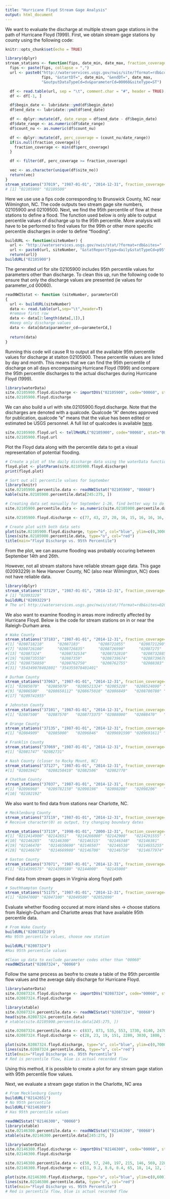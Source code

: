 ```yaml
---
title: "Hurricane Floyd Stream Gage Analysis"
output: html_document
---
```

We want to evaluate the discharge at multiple stream gage stations in the path of Hurricane Floyd (1999). First, we obtain stream gage stations by county using the following code:

```r
knitr::opts_chunk$set(echo = TRUE)
```
```r
library(dplyr)
stream_stations <- function(fips, date_min, date_max, fraction_coverage = NULL){
  fips <- paste(fips, collapse = ",")
  url <- paste0("http://waterservices.usgs.gov/nwis/site/?format=rdb&countyCd=",
                fips, "&startDT=", date_min, "&endDT=", date_max,
                "&outputDataTypeCd=dv&parameterCd=00060&siteType=ST")

  df <- read.table(url, sep = "\t", comment.char = "#", header = TRUE)
  df <- df[-1, ]

  df$begin_date <- lubridate::ymd(df$begin_date)
  df$end_date <- lubridate::ymd(df$end_date)

  df <- dplyr::mutate(df, date_range = df$end_date - df$begin_date)
  df$date_range <- as.numeric(df$date_range)
  df$count_nu <- as.numeric(df$count_nu)

  df <- dplyr::mutate(df, perc_coverage = (count_nu/date_range))
  if(is.null(fraction_coverage)){
    fraction_coverage <- min(df$perc_coverage)
  }

  df <- filter(df, perc_coverage >= fraction_coverage)

  vec <- as.character(unique(df$site_no))
  return(vec)
}
stream_stations("37019", "1987-01-01", "2014-12-31", fraction_coverage=NULL)
# [1] "02105900" "02109500"
```
Here we use use a fips code corresponding to Brunswick County, NC near Wilmington, NC. The code outputs two stream gage site numbers, 02105900 and 02109500. Next, we find the 95th percentile of flow at these stations to define a flood. The function used below is only able to output percentile values of discharge up to the 95th percentile. More analysis will have to be performed to find values for the 99th or other more specific percentile discharges in order to define "flooding".

```r
buildURL <- function(siteNumber) {
  url <- "http://waterservices.usgs.gov/nwis/stat/?format=rdb&sites="
  url <- paste0(url, siteNumber, "&statReportType=daily&statTypeCd=p95")
  return(url)}
buildURL("02105900")
```
The generated url for site 02105900 includes 95th percentile values for parameters other than discharge. To clean this up, run the following code to ensure that only the discharge values are presented (ie values for parameter_cd 00060).

```r
readNWISstat <- function (siteNumber, parameterCd)
{
  url <- buildURL(siteNumber)
  data <- read.table(url,sep="\t",header=T)
  #remove first row
  data <- data[2:length(data[,1]),]
  #keep only discharge values
  data <- data[data$parameter_cd==parameterCd,]
  
  return(data)
}
```
Running this code will cause R to output all the available 95th percentile values for discharge at staiton 02105900. These percentile values are listed by day and month. This means that we can find the 95th percentile of discharge on all days encompassing Hurricane Floyd (1999) and compare the 95th percentile discharges to the actual discharges during Hurricane Floyd (1999).

```r
library(waterData)
site.02105900.floyd.discharge <- importDVs("02105900", code="00060", stat="00003", sdate="1999-09-01", edate="1999-09-26")
site.02105900.floyd.discharge

```
We can also build a url with site.02105900.floyd.discharge. Note that the discharges are denoted with a qualcode. Qualcode "A" denotes approved for publication, qualcode "e" means that the value has been edited or estimated be USGS personnel. A full list of qualcodes is available  [here](http://help.waterdata.usgs.gov/codes-and-parameters/daily-value-qualification-code-dv_rmk_cd). 

```r
site.02105900.floyd.url <- tellMeURL("02105900", code="00060", stat="00003", sdate="1999-09-01", edate="1999-09-26")
site.02105900.floyd.url
```
Plot the Floyd data along with the percentile data to get a visual representation of potential flooding.

```r
# Create a plot of the daily discharge data using the waterData function plotParam. This step is not strictly necessary
floyd.plot <- plotParam(site.02105900.floyd.discharge)
print(floyd.plot)
```

```r
# Sort out all percentile values for September
library(knitr)
site.02105900.percentile.data <- readNWISstat("02105900", "00060")
kable(site.02105900.percentile.data[245:275, ])
```

```r
# Creating data set manually for September 1-26, find better way to do this
site.02105900.percentile.data <- as.numeric(site.02105900.percentile.data[245:270, "p95_va"])

site.02105900.floyd.discharge <- c(77, 43, 27, 20, 16, 15, 16, 16, 16, 27, 32, 20, 14, 12, 1000, 3000, 2600, 1600, 1200, 900, 850, 750, 650, 580, 540, 520)

# Create plot with both data sets
plot(site.02105900.floyd.discharge, type="o", col="blue", ylim=c(0,3000))
lines(site.02105900.percentile.data, type="o", col="red")
title(main="Floyd Discharge vs. 95th Percentile")

```
From the plot, we can assume flooding was probably occuring between September 14th and 26th.

However, not all stream staitons have reliable stream gage data. This gage (02093229) in New Hanover County, NC (also near Wilmington, NC) does not have reliable data.

```r
library(dplyr)
stream_stations("37129", "1987-01-01", "2014-12-31", fraction_coverage=NULL)
# [1] "02093229"
buildURL("02093229")
# The url http://waterservices.usgs.gov/nwis/stat/?format=rdb&sites=02093229&statReportType=daily&statTypeCd=p95 does not display any 95th percentile flow values.

```
We also want to examine flooding in areas more indirectly affected by Hurricane Floyd. Below is the code for stream stations on in or near the Raleigh-Durham area.

```r
# Wake County
stream_stations("37183", "1987-01-01", "2014-12-31", fraction_coverage=NULL)
#[1] "0208718210"      "02087183"        "0208721055"      "0208721290"      "0208725600"      "0208726005"     
#[7] "0208726100"      "0208726835"      "0208726990"      "02087275"        "0208730025"      "02087322"       
#[13] "02087324"        "0208732534"      "0208732810"      "0208732885"      "0208734220"      "0208735012"    
#[19] "0208735550"      "02087359"        "0208739674"      "0208739678"      "0208741400"      "02087580"     
#[25] "0208758850"      "0208762750"      "0208762755"      "02088383"        "0209782609"      "354347078401501"
#[31] "354349078402801" "354355078401401"

# Durham County
stream_stations("37063", "1987-01-01", "2014-12-31", fraction_coverage=NULL)
#[1] "02085070"   "02085079"   "0208521324" "02085220"   "0208524090" "0208524975" "02085500"   "02086000"  
#[9] "02086500"   "0208650112" "0208675010" "02086849"   "0208700780" "0209722970" "02097280"   "02097314"  
#[17] "0209741955"

# Johnston County
stream_stations("37101", "1987-01-01", "2014-12-31", fraction_coverage=NULL)  
#[1] "02087500"   "02087570"   "0208773375" "02088000"   "02088470"   "02088500"

# Orange County
stream_stations("37135", "1987-01-01", "2014-12-31", fraction_coverage=NULL)
#[1] "02084909"   "02085000"   "02096846"   "0209691590" "0209691611" "0209734440" "0209736050" "02097464"   "02097517"

# Franklin County
stream_stations("37069", "1987-01-01", "2014-12-31", fraction_coverage=NULL)
#[1] "02081747" "02082731"

# Nash County (closer to Rocky Mount, NC)
stream_stations("37127", "1987-01-01", "2014-12-31", fraction_coverage=NULL)
#[1] "02081942"   "0208250410" "02082506"   "02082770"

# Chatham County
stream_stations("37037", "1987-01-01", "2014-12-31", fraction_coverage=NULL)
#[1] "02096960"   "0209782150" "02098198"   "02098200"   "02098206"   "0210166029" "02101726"   "02101800"   "02102094"  
#[10] "02102192"  

```
We also want to find data from stations near Charlotte, NC.

```r
# Mecklenburg County
stream_stations("37119", "1987-01-01", "2014-12-31", fraction_coverage=NULL)
# Receive character(0) as output, try changing boundary dates

stream_stations("37119", "1998-01-01", "2000-12-31", fraction_coverage=NULL)
#[1] "0212414900" "02142651"   "0214266000" "02142900"   "0214291555" "0214295600" "0214620805" "02146211"   "0214627970"
#[10] "02146285"   "02146300"   "02146315"   "02146348"   "02146381"   "02146409"   "0214642825" "0214643840" "0214645022"
#[19] "02146470"   "0214650690" "02146507"   "02146530"   "0214655255" "02146562"   "0214657975" "02146600"   "0214666925"
#[28] "02146670"   "0214669980" "02146700"   "02146750"   "0214677974" "0214678175"

# Gaston County
stream_stations("37071", "1987-01-01", "2014-12-31", fraction_coverage=NULL)
#[1] "0214399575" "0214399580" "02144000"   "02145000"

```
Find data from stream gages in Virginia along floyd path

```r
# Southhampton County
stream_stations("51175", "1987-01-01", "2014-12-31", fraction_coverage=NULL)
#[1] "02047000" "02047100" "02049500" "02052090"

```
Evaluate whether flooding occured at more inland sites -> choose stations from Raleigh-Durham and Charlotte areas that have available 95th percentile data.

```r
# From Wake County
buildURL("0208718210")
#No 95th percentile values, choose new station

buildURL("02087324")
#Has 95th percentile values

#Clean up data to exclude parameter codes other than "00060"
readNWISstat("02087324", "00060")

```
Follow the same process as beofre to create a table of the 95th percentile flow values and the average daily discharge for Hurricane Floyd.

```r
library(waterData)
site.02087324.floyd.discharge <- importDVs("02087324", code="00060", stat="00003", sdate="1999-09-01", edate="1999-09-26")
site.02087324.floyd.discharge

library(xtable)
site.02087324.percentile.data <- readNWISstat("02087324", "00060")
head(site.02087324.percentile.data)
# xtable(site.02105900.percentile.data[245:275, ])

site.02087324.percentile.data <- c(837, 873, 535, 553, 1730, 6140, 2470, 1830, 1670, 1510, 1510, 1540, 792, 533, 638, 4090, 2010, 1400, 1130, 783, 622, 908, 470, 533, 932, 787)
site.02087324.floyd.discharge <- c(28, 23, 19, 151, 2280, 3030, 1800, 1300, 940, 582, 387, 229, 136, 91, 702, 6060, 2290, 1710, 1440, 1040, 807, 1040, 478, 270, 167, 112)

plot(site.02087324.floyd.discharge, type="o", col="blue", ylim=c(0,7000))
lines(site.02087324.percentile.data, type="o", col="red")
title(main="Floyd Discharge vs. 95th Percentile")
# Red is percentile flow, blue is actual recorded flow
```
Using this method, it is possible to create a plot for any stream gage station with 95th percentile flow values.

Next, we evaluate a stream gage station in the Charlotte, NC area

```r
# From Mecklenburg County
buildURL("02142651")
# No 95th percentile
buildURL("02146300")
# Has 95th percentile values

readNWISstat("02146300", "00060")
library(xtable)
site.02146300.percentile.data <- readNWISstat("02146300", "00060")
xtable(site.02146300.percentile.data[245:275, ])

library(waterData)
site.02146300.floyd.discharge <- importDVs("02146300", code="00060", stat="00003", sdate="1999-09-01", edate="1999-09-26")
site.02146300.floyd.discharge

site.02146300.percentile.data <- c(50, 57, 240, 197, 215, 146, 569, 228, 59, 68, 156, 164, 155, 110, 76, 131, 120, 103, 102, 82, 68, 488, 313, 162, 167, 164)
site.02146300.floyd.discharge <- c(11, 9.2, 8.6, 8.4, 65, 18, 14, 12, 15, 13, 7.7, 6.6, 8.2, 7.9, 42, 66, 8.6, 8.4, 8.7, 6.9, 59, 37, 9.9, 7.9, 8.2, 9.1)

plot(site.02146300.floyd.discharge, type="o", col="blue", ylim=c(0,600))
lines(site.02146300.percentile.data, type="o", col="red")
title(main="Floyd Discharge vs. 95th Percentile")
# Red is percentile flow, blue is actual recorded flow
```








